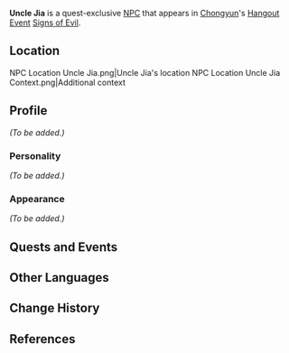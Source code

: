 {{Meta
<!-- REMOVE THIS TEMPLATE AFTER ADDING MISSING INFO -->
|missing_NPC_profile  = yes
}}
{{Character Infobox
|type             = Quest NPC
|image            = NPC Uncle Jia.png
|region           = Liyue
|voiceEN          = Jimmie Stafford<ref>Twitter: [https://twitter.com/JimmieWStafford/status/1388226672952897536 EN VA Self Announcement]</ref>
}}
'''Uncle Jia''' is a quest-exclusive [[NPC]] that appears in [[Chongyun]]'s [[Hangout Event]] [[Signs of Evil]].

==Location==
<gallery hideaddbutton="true" captionalign="center">
NPC Location Uncle Jia.png|Uncle Jia's location
NPC Location Uncle Jia Context.png|Additional context
</gallery>

==Profile==
<!-- detailed story/lore information goes here -->
''(To be added.)''

===Personality===
''(To be added.)''

===Appearance===
''(To be added.)''
==Quests and Events==
{{Quest Appearances}}

==Other Languages==
{{Other Languages
|default_hidden = 1
|en      = Uncle Jia
|zhs     = 老贾
|zhs_rm  = Lǎo Jiǎ
|zht     = 老賈
|zht_rm  = Lǎo Jiǎ
|ja      = 賈
|ja_rm   = Ko{{Assumed}}
|ko      = 가웅
|ko_rm   = Gaung
|es      = Jia
|fr      = Oncle Jia
|ru      = Дядюшка Цзя
|th      = ลุง Jia
|th_rm   = Lung  Jia
|vi      = Jia
|de      = Onkel Jia
|id      = Paman Jia
|pt      = Velho Jia
}}

==Change History==
{{Change History|1.4}}

==References==
{{Reflist}}
